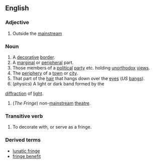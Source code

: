 ==English==
===Adjective===
# Outside the [[mainstream]]
===Noun===
# A [[decorative]] [[border]].
# A [[marginal]] or [[peripheral]] part.
# Those members of a [[political]] [[party]] etc. holding [[unorthodox]] [[view]]s.
# The [[periphery]] of a [[town]] or [[city]].
# That part of the [[hair]] that hangs down over the [[eye]]s (''US'' [[bangs]]).
#(''physics'') A light or dark band formed by the 
[[diffraction]] of [[light]].
#(''The Fringe'') non-[[mainstream]] [[theatre]].
===Transitive verb===
#To decorate with, or serve as a fringe.
===Derived terms===
*[[lunatic fringe]]
*[[fringe benefit]]